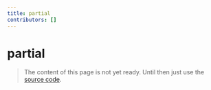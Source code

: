 ```yaml
---
title: partial
contributors: []
---
```


# partial

> The content of this page is not yet ready. Until then just use the [source code](https://github.com/fabian-hiller/valibot/blob/main/library/src/methods/partial/partial.ts).
